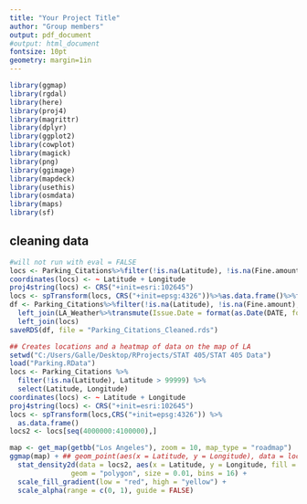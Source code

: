 ```yaml
---
title: "Your Project Title"
author: "Group members"
output: pdf_document
#output: html_document
fontsize: 10pt
geometry: margin=1in
---
```


```r
library(ggmap)
library(rgdal)
library(here)
library(proj4)
library(magrittr)
library(dplyr)
library(ggplot2)
library(cowplot)
library(magick)
library(png)
library(ggimage)
library(mapdeck)
library(usethis)
library(osmdata)
library(maps)
library(sf)
```

## cleaning data

```r
#will not run with eval = FALSE
locs <- Parking_Citations%>%filter(!is.na(Latitude), !is.na(Fine.amount), Latitude > 99999)%>%select(Latitude, Longitude, Ticket.number)
coordinates(locs) <- ~ Latitude + Longitude
proj4string(locs) <- CRS("+init=esri:102645")
locs <- spTransform(locs, CRS("+init=epsg:4326"))%>%as.data.frame()%>%filter(Latitude < 0)%>%select(real_lng = Latitude, real_lat = Longitude, Ticket.number = Ticket.number)
df <- Parking_Citations%>%filter(!is.na(Latitude), !is.na(Fine.amount), Latitude > 99999)%>%
  left_join(LA_Weather%>%transmute(Issue.Date = format(as.Date(DATE, format = "%m/%d/%Y"), format = "%m/%d/%Y"), PRCP = PRCP, TAVG = TAVG))%>%
  left_join(locs)
saveRDS(df, file = "Parking_Citations_Cleaned.rds")
```

```r

## Creates locations and a heatmap of data on the map of LA
setwd("C:/Users/Galle/Desktop/RProjects/STAT 405/STAT 405 Data")
load("Parking.RData")
locs <- Parking_Citations %>%
  filter(!is.na(Latitude), Latitude > 99999) %>%
  select(Latitude, Longitude)
coordinates(locs) <- ~ Latitude + Longitude
proj4string(locs) <- CRS("+init=esri:102645")
locs <- spTransform(locs,CRS("+init=epsg:4326")) %>%
  as.data.frame()
locs2 <- locs[seq(4000000:4100000),]

map <- get_map(getbb("Los Angeles"), zoom = 10, map_type = "roadmap")
ggmap(map) + ## geom_point(aes(x = Latitude, y = Longitude), data = locs2, size = .5, alpha = .05, color = "red") 
  stat_density2d(data = locs2, aes(x = Latitude, y = Longitude, fill = ..level.., alpha = ..level..),
               geom = "polygon", size = 0.01, bins = 16) +
  scale_fill_gradient(low = "red", high = "yellow") +
  scale_alpha(range = c(0, 1), guide = FALSE)
```

